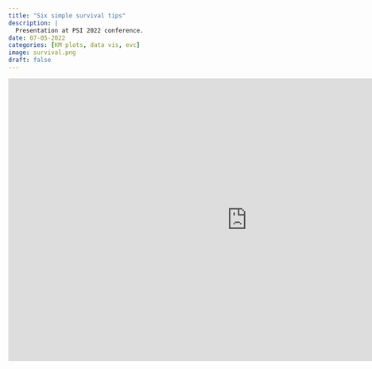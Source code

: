 ```yaml
---
title: "Six simple survival tips"
description: |
  Presentation at PSI 2022 conference. 
date: 07-05-2022
categories: [KM plots, data vis, evc]
image: survival.png
draft: false
---
```


<iframe src="https://docs.google.com/presentation/d/e/2PACX-1vSIzMX4-OBi91mFEtkIUgrSyY0uhRdbotbHLoCR25LZtKQpCYIu4uqkGX40i8GPFw/embed?start=false&amp;loop=false&amp;delayms=3000" frameborder="0" width="960" height="569" allowfullscreen="true" mozallowfullscreen="true" webkitallowfullscreen="true">

</iframe>
